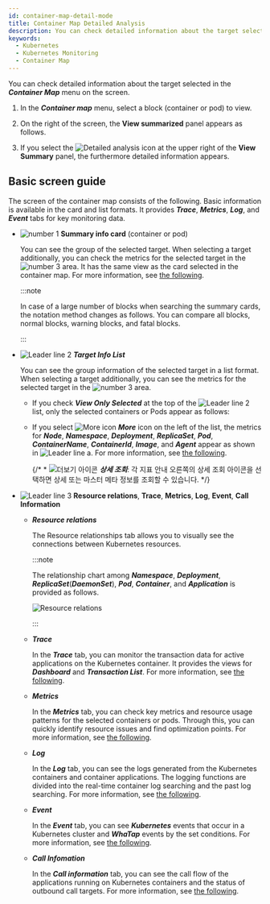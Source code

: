 ```yaml
---
id: container-map-detail-mode
title: Container Map Detailed Analysis
description: You can check detailed information about the target selected in the container map menu on the detailed analysis screen.
keywords:
  - Kubernetes
  - Kubernetes Monitoring
  - Container Map
---
```


You can check detailed information about the target selected in the **_Container Map_** menu on the <Cmdname sid="BTN07712" className="uitext" /> screen.

1. In the **_Container map_** menu, select a block (container or pod) to view. 

2. On the right of the screen, the **View summarized** panel appears as follows. 

   <ImgLang img='k8s-container-map-sum-select.png' desc='Container map view summary' />

3. If you select the ![Detailed analysis icon](/img/ico-detail-mode.svg) <Cmdname sid="BTN07712" className="uitext" /> at the upper right of the **View Summary** panel, the furthermore detailed information appears.

## Basic screen guide

The <Cmdname sid="BTN07712" className="uitext" /> screen of the container map consists of the following. Basic information is available in the card and list formats. It provides **_Trace_**, **_Metrics_**, **_Log_**, and **_Event_** tabs for key monitoring data. 

<ImgLang img='k8s-container-detail.png' desc='Detailed view screen' />

- ![number 1](/img/number-01.png) **Summary info card** (container or pod)

  You can see the group of the selected target. When selecting a target additionally, you can check the metrics for the selected target in the ![number 3](/img/number-03.png) area. It has the same view as the card selected in the container map. For more information, see [the following](container-map).

  :::note

  In case of a large number of blocks when searching the summary cards, the notation method changes as follows. You can compare all blocks, <span class='normal'>normal</span> blocks, <span class='slow'>warning</span> blocks, and <span class='vslow'>fatal</span> blocks.

  <ImgLang img='k8s-container-card-block.png' desc='블록 개수가 많을 경우 요약 정보 카드' />

  :::

- ![Leader line 2](/img/number-02.png) **_Target Info List_**

  You can see the group information of the selected target in a list format. When selecting a target additionally, you can see the metrics for the selected target in the ![number 3](/img/number-03.png) area. 

  - If you check **_View Only Selected_** at the top of the ![Leader line 2](/img/number-02.png) list, only the selected containers or Pods appear as follows: 

    <ImgLang img='k8s-container-detail-list-selected.png' desc='View only selected' />

  - If you select ![More icon](/img/right-arrow.svg) **_More_** icon on the left of the list, the metrics for **_Node_**, **_Namespace_**, **_Deployment_**, **_ReplicaSet_**, **_Pod_**, **_ContainerName_**, **_ContainerId_**, **_Image_**, and **_Agent_** appear as shown in ![Leader line a](/img/char-a.svg). For more information, see [the following](container-map-target-info). 

    {/* \* ![더보기 아이콘](/img/ico-more.svg) **_상세 조회_**: 각 지표 안내 오른쪽의 상세 조회 아이콘을 선택하면 상세 또는 마스터 메타 정보를 조회할 수 있습니다. */}

- ![Leader line 3](/img/number-03.png) **Resource relations**, **Trace**, **Metrics**, **Log**, **Event**, **Call Information**

  - **_Resource relations_**

    The Resource relationships tab allows you to visually see the connections between Kubernetes resources. 

    :::note 

    The relationship chart among **_Namespace_**, **_Deployment_**, **_ReplicaSet_**(**_DaemonSet_**), **_Pod_**, **_Container_**, and **_Application_** is provided as follows. 

    ![Resource relations](/img/k8s-container-detail-rr-s.png)

    :::

  - **_Trace_** 

    In the **_Trace_** tab, you can monitor the transaction data for active applications on the Kubernetes container. It provides the views for **_Dashboard_** and **_Transaction List_**. For more information, see [the following](container-map-trace).

  - **_Metrics_**

    In the **_Metrics_** tab, you can check key metrics and resource usage patterns for the selected containers or pods. Through this, you can quickly identify resource issues and find optimization points. For more information, see [the following](container-map-metrics).

  - **_Log_** 

    In the **_Log_** tab, you can see the logs generated from the Kubernetes containers and container applications. The logging functions are divided into the real-time container log searching and the past log searching. For more information, see [the following](container-map-log).

  - **_Event_** 

    In the **_Event_** tab, you can see **_Kubernetes_** events that occur in a Kubernetes cluster and **_WhaTap_** events by the set conditions. For more information, see [the following](container-map-event).

  - **_Call Infomation_**

    In the **_Call information_** tab, you can see the call flow of the applications running on Kubernetes containers and the status of outbound call targets. For more information, see [the following](container-map-call-information).
